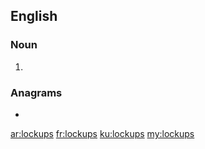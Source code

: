 {{also|lock-ups}}
==English==

===Noun===
{{head|en|noun plural form}}

# {{plural of|lockup|lang=en}}

===Anagrams===
* {{l|en|locks up}}

[[ar:lockups]]
[[fr:lockups]]
[[ku:lockups]]
[[my:lockups]]